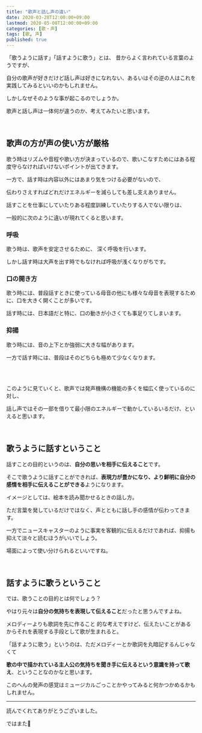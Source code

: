 ```yaml
---
title: "歌声と話し声の違い"
date: 2020-03-28T12:00:00+09:00
lastmod: 2020-05-08T12:00:00+09:00
categories: [歌・声]
tags: [歌, 声]
published: true
---
```


「歌うように話す」「話すように歌う」とは、 昔からよく言われている言葉のようですが、

自分の歌声が好きだけど話し声は好きになれない、あるいはその逆の人はこれを実践してみるといいのかもしれません。

しかしなぜそのような事が起こるのでしょうか。

歌声と話し声は一体何が違うのか、考えてみたいと思います。

<!--more-->

<br/>

## 歌声の方が声の使い方が厳格

歌う時はリズムや音程や歌い方が決まっているので、歌いこなすためにはある程度守らなければいけないポイントが出てきます。

一方で、話す時は内容以外にはあまり気をつける必要がないので、

伝わりさえすればどれだけエネルギーを減らしても差し支えありません。

話すことを仕事にしていたりある程度訓練していたりする人でない限りは、

一般的に次のように違いが現れてくると思います。

### 呼吸

歌う時は、歌声を安定させるために、 深く呼吸を行います。

しかし話す時は大声を出す時でもなければ呼吸が浅くなりがちです。

### 口の開き方

歌う時には、普段話すときに使っている母音の他にも様々な母音を表現するために、口を大きく開くことが多いです。

話す時には、日本語だと特に、口の動きが小さくても事足りてしまいます。

### 抑揚

歌う時には、音の上下とか強弱に大きな幅があります。

一方で話す時には、普段はそのどちらも極めて少なくなります。

<br/><br/>

このように見ていくと、歌声では発声機構の機能の多くを幅広く使っているのに対し、

話し声ではその一部を借りて最小限のエネルギーで動かしているいるだけ、といえると思います。

<relpos link="voice-varies-by-settings" />

<br/>

## 歌うように話すということ

話すことの目的というのは、**自分の思いを相手に伝えること**です。

そこで歌うように話すことができれば、**表現力が豊かになり、より鮮明に自分の感情を相手に伝えることができる**ようになります。

イメージとしては、絵本を読み聞かせるときの話し方。

ただ言葉を発しているだけではなく、声とともに話し手の感情が伝わってきます。

一方でニュースキャスターのように事実を客観的に伝えるだけであれば、抑揚も抑えて淡々と読むほうがいいでしょう。

場面によって使い分けられるといいですね。

<relpos link="analyze-voice" />

<br/>

## 話すように歌うということ

では、歌うことの目的とは何でしょう？

やはり元々は**自分の気持ちを表現して伝えること**だったと思うんですよね。

<p>
<tltp label="詞先">メロディーよりも歌詞を先に作ること</tltp>
的な考えですけど、伝えたいことがあるからそれを表現する手段として歌が生まれると。
</p>

「話すように歌う」というのは、ただメロディーとか歌詞を丸暗記するんじゃなくて

**歌の中で描かれている主人公の気持ちを聞き手に伝えるという意識を持って歌え**、ということなのかなと思います。

このへんの発声の感覚はミュージカルごっことかやってみると何かつかめるかもしれません。

<relpos link="egaode-utau" />

---

読んでくれてありがとうございました。

ではまた👋
